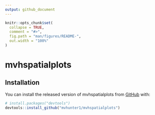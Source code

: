 ```yaml
---
output: github_document
---
```


<!-- README.md is generated from README.Rmd. Please edit that file -->

```r
knitr::opts_chunk$set(
  collapse = TRUE,
  comment = "#>",
  fig.path = "man/figures/README-",
  out.width = "100%"
)
```

# mvhspatialplots

<!-- badges: start -->
<!-- badges: end -->


## Installation

You can install the released version of mvhspatialplots from [GitHub](https://github.com/) with:

``` r
# install.packages("devtools")
devtools::install_github("mvhunter1/mvhspatialplots")
```
